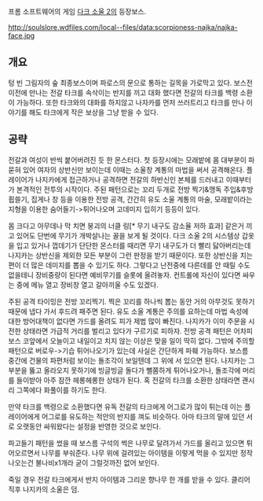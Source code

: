 프롬 소프트웨어의 게임 [[다크 소울 2]]의 등장보스.

http://soulslore.wdfiles.com/local--files/data:scorpioness-najka/najka-face.jpg

== 개요 ==
텅 빈 그림자의 숲 최종보스이며 파로스의 문으로 통하는 길목을 가로막고 있다. 보스전 이전에 만나는 전갈 타크를 속삭이는 반지를 끼고 대화 했다면 전갈의 타크를 백령 소환이 가능하다. 또한 타크와의 대화를 하지않고 나자카를 먼저 쓰러트리고 타크를 만나 이야기를 해도 타크에게 작은 보상을 그냥 받을 수 있다.

== 공략 ==
전갈과  여성이 반씩 붙어버려진 듯 한 몬스터다. 첫 등장시에는 모래밭에 몸 대부분이 파묻혀 있어 여자의 상반신만 보이는데 이때는 소울창 계통의 마법을 써서 공격해온다. 플레이어가 나지카에게 접근하거나 공격하면 전갈의 하반신인 본체를 드러내고 이때부터가 본격적인 전투의 시작이다. 주된 패턴으로는 꼬리 두개로 전방 찍기&맹독 주입&후방 휩쓸기, 집게나 창 등을 이용한 전방 공격, 간간히 유도 소울 계통의 마술, 모래밭이라는 지형을 이용한 숨어들기->튀어나오며 고데미지 입히기 등등이 있다. 

몸 크다고 아무데나 막 치면 붕괴의 너클 링[* 무기 내구도 감소율 저하 효과] 같은거 끼고 있어도 단번에 무기가 개박살나는 꼴을 보게 될 것이다. 다크 소울 2의 시스템상 갑옷을 입고 있거나 껍데기가 단단한 몬스터를 때리면 무기 내구도가 더 빨리 닳아버리는데 나지카는 상반신을 제외한 모든 부분이 그런 판정을 받기 때문이다. 또한 상반신을 치는 편이 더 많은 데미지를 뽑을 수 있기도 하다. 그렇다고 난전중에 다른데를 안 때릴 수도 없을테니 장비중량이 된다면 예비무기를 슬롯에 올려놓자. 컨트롤에 자신이 있다면 싸우는 중에 메뉴 열고 장비창 열고 갈아끼울 수도 있겠다. 

주된 공격 타이밍은 전방 꼬리찍기. 찍은 꼬리를 하나씩 뽑는 동안 거의 아무것도 못하기 때문에 냅다 가서 후드려 패주면 된다. 유도 소울 계통은 주의를 요하는데 마법 속성에 대한 방어대책이 없다면 가드를 올려도 피가 제법 많이 빠진다. 나지카가 이미 주문을 시전한 상태라면 가급적 거리를 벌리고 있다가 구르기로 피하자. 전방 공격 패턴은 어차피 보스 코앞에서 오늘이고 내일이고 치지 않는 이상은 맞을 일이 딱히 없다. 그밖에 주의할 패턴으로 버로우->기습 튀어나오기가 있는데 사실은 간단하게 파훼 가능하다. 보스름 중간에 건물의 파편처럼 보이는 돌조각이 보일텐데 그 위에 서 있으면 된다. 나지카는 그 부분을 뚫고 올라오지 못하기에 빙글빙글 돌다가 뻘쭘하게 튀어나오거나, 돌조각에 머리를 들이받아 아주 잠깐 헤롱헤롱한 상태가 된다. 혹 전갈의 타크를 소환한 상태라면 괜시리 그쪽에다 화풀이를 하기도 한다. 

만약 타크를 백령으로 소환했다면 유독 전갈의 타크에게 어그로가 많이 튀는데 이는 플레이어에게 어그로를 유도하는 적안의 반지를 껴도 비슷하다. 아마 타크의 말에 있던 서로 오랫동안 싸워왔다는 설정을 반영한 것으로 보인다. 

파고들기 패턴을 썼을 때 보스름 구석의 썩은 나무로 달려가서 가드를 올리고 있으면 튀어오르면서 나무를 부숴준다. 나무 위에 걸려있는 아이템을 이렇게 먹을 수 있지만 정작 나오는건 불나비x1개라 굳이 그럴것까진 없어 보인다.

죽일 경우 전갈 타크에게서 반지 아이템과 그리운 향나무 한 개를 받을 수 있다. 클리어 직후 나지카의 소울은 덤.

